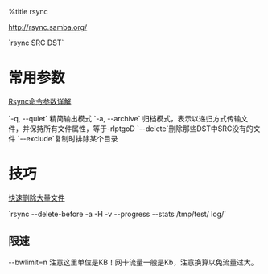 %title rsync

http://rsync.samba.org/

`rsync SRC DST`

= 常用参数 =
[[http://yang2001.blog.51cto.com/25307/154416|Rsync命令参数详解]]

`-q, --quiet` 精简输出模式
`-a, --archive` 归档模式，表示以递归方式传输文件，并保持所有文件属性，等于-rlptgoD
`--delete`删除那些DST中SRC没有的文件
`--exclude`复制时排除某个目录

= 技巧 =
[[http://www.ha97.com/4107.html|快速删除大量文件]]

`rsync --delete-before -a -H -v --progress --stats /tmp/test/ log/`

== 限速 ==
--bwlimit=n 注意这里单位是KB！网卡流量一般是Kb，注意换算以免流量过大。
